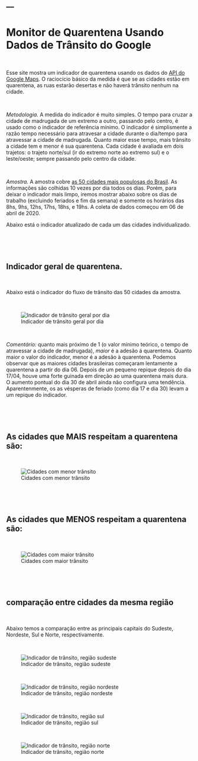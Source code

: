 ---
---

<link rel="stylesheet" href="styles.css" type="text/css">

# Monitor de Quarentena Usando Dados de Trânsito do Google

<p>&nbsp;</p>

Esse site mostra um indicador de quarentena usando os dados do [API do Google Maps](https://developers.google.com/maps/documentation/directions/intro). O raciocício básico da medida é que se as cidades estão em quarentena, as ruas estarão desertas e não haverá trânsito nenhum na cidade.

<p>&nbsp;</p>

*Metodologia.* A medida do indicador é muito simples. O tempo para cruzar a cidade de madrugada de um extremo a outro, passando pelo centro, é usado como o indicador de referência mínimo. O indicador é simplismente a razão tempo necessário para atravesar a cidade durante o dia/tempo para atravessar a cidade de madrugada. Quanto maior esse tempo, mais trânsito a cidade tem e menor é sua quarentena. Cada cidade é avaliada em dois trajetos: o trajeto norte/sul (ir do extremo norte ao extremo sul) e o leste/oeste; sempre passando pelo centro da cidade. 

<p>&nbsp;</p>

*Amostra.* A amostra cobre [as 50 cidades mais populosas do Brasil](https://pt.wikipedia.org/wiki/Lista_de_munic%C3%ADpios_do_Brasil_acima_de_cem_mil_habitantes). As informações são colhidas 10 vezes por dia todos os dias. Porém, para deixar o indicador mais limpo, iremos mostrar abaixo sobre os dias de trabalho (excluindo feriados e fim da semana) e somente os horários das 8hs, 9hs, 12hs, 17hs, 18hs, e 19hs. A coleta de dados começou em 06 de abril de 2020.

Abaixo está o indicador atualizado de cada um das cidades individualizado.

<p>&nbsp;</p>
<p>&nbsp;</p>

## Indicador geral de quarentena. 

<p>&nbsp;</p>

Abaixo está o indicador do fluxo de trânsito das 50 cidades da amostra.

<p>&nbsp;</p>

![Indicador de trânsito geral por dia](images/ByDay.png)

<p>&nbsp;</p>

*Comentário:* quanto mais próximo de 1 (o valor mínimo teórico, o tempo de atravessar a cidade de madrugada), *maior* é a adesão á quarentena. Quanto maior o valor do indicador, menor é a adesão à quarentena. Podemos observar que as maiores cidades brasileiras começaram lentamente a quarentena a partir do dia 06. Depois de um pequeno repique depois do dia 17/04, houve uma forte guinada em direção ao uma quarentena mais dura. O aumento pontual do dia 30 de abril ainda não configura uma tendência. Aparentenmente, os as vésperas de feriado (como dia 17 e dia 30) levam a um repique do indicador.

<p>&nbsp;</p>
<p>&nbsp;</p>

## As cidades que MAIS respeitam a quarentena são:


<p>&nbsp;</p>

![Cidades com menor trânsito](images/MenorTransito.png)

<p>&nbsp;</p>
<p>&nbsp;</p>

## As cidades que MENOS respeitam a quarentena são:

<p>&nbsp;</p>

![Cidades com maior trânsito](images/MaiorTransito.png)


<p>&nbsp;</p>
<p>&nbsp;</p>


## comparação entre cidades da mesma região

<p>&nbsp;</p>

Abaixo temos a comparação entre as principais capitais do Sudeste, Nordeste, Sul e Norte, respectivamente.



<p>&nbsp;</p>

![Indicador de trânsito, região sudeste](images/Grupo1.png)


<p>&nbsp;</p>

![Indicador de trânsito, região nordeste](images/Grupo3.png)



<p>&nbsp;</p>

![Indicador de trânsito, região sul](images/Grupo2.png)


<p>&nbsp;</p>

![Indicador de trânsito, região norte](images/Grupo4.png)